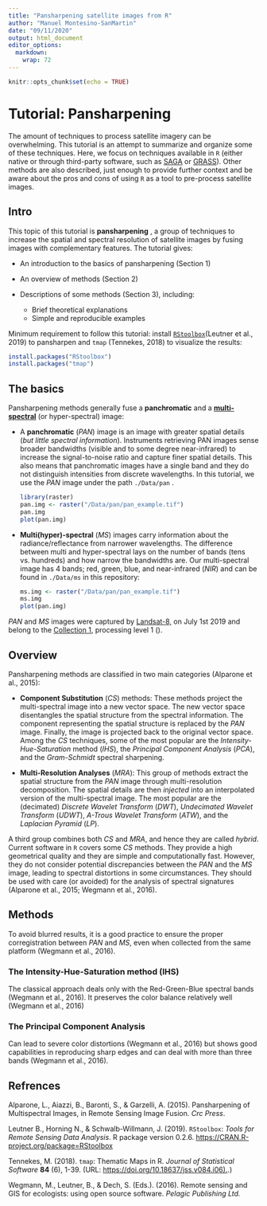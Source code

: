 ```yaml
---
title: "Pansharpening satellite images from R"
author: "Manuel Montesino-SanMartin"
date: "09/11/2020"
output: html_document
editor_options: 
  markdown: 
    wrap: 72
---
```


```r
knitr::opts_chunk$set(echo = TRUE)
```

# Tutorial: Pansharpening

The amount of techniques to process satellite imagery can be
overwhelming. This tutorial is an attempt to summarize and organize some
of these techniques. Here, we focus on techniques available in `R`
(either native or through third-party software, such as
[SAGA](http://www.saga-gis.org/en/index.html) or
[GRASS](https://grass.osgeo.org/)). Other methods are also described,
just enough to provide further context and be aware about the pros and
cons of using `R` as a tool to pre-process satellite images.

## Intro

This topic of this tutorial is **pansharpening** , a group of techniques
to increase the spatial and spectral resolution of satellite images by
fusing images with complementary features. The tutorial gives:

-   An introduction to the basics of pansharpening (Section 1)

-   An overview of methods (Section 2)

-   Descriptions of some methods (Section 3), including:

    -   Brief theoretical explanations
    -   Simple and reproducible examples

Minimum requirement to follow this tutorial: install [`RStoolbox`
](http://bleutner.github.io/RStoolbox/)(Leutner et al., 2019) to
pansharpen and `tmap` (Tennekes, 2018) to visualize the results:

```r
install.packages("RStoolbox")
install.packages("tmap")
```

## The basics

Pansharpening methods generally fuse a **panchromatic** and a
[**multi-spectral**](https://en.wikipedia.org/wiki/Multispectral_image)
(or hyper-spectral) image:

-   A **panchromatic** (*PAN*) image is an image with greater spatial
    details (*but little spectral information*). Instruments retrieving
    PAN images sense broader bandwidths (visible and to some degree
    near-infrared) to increase the signal-to-noise ratio and capture
    finer spatial details. This also means that panchromatic images have
    a single band and they do not distinguish intensities from discrete
    wavelengths. In this tutorial, we use the *PAN* image under the path
    `./Data/pan` .

    ```r
    library(raster)
    pan.img <- raster("/Data/pan/pan_example.tif")
    pan.img
    plot(pan.img)
    ```

-   **Multi(hyper)-spectral** (*MS*) images carry information about the
    radiance/reflectance from narrower wavelengths. The difference
    between multi and hyper-spectral lays on the number of bands (tens
    vs. hundreds) and how narrow the bandwidths are. Our multi-spectral
    image has 4 bands; red, green, blue, and near-infrared (*NIR*) and
    can be found in `./Data/ms` in this repository:

    ```r
    ms.img <- raster("/Data/pan/pan_example.tif")
    ms.img
    plot(pan.img)
    ```

*PAN* and *MS* images were captured by
[Landsat-8,](https://es.wikipedia.org/wiki/Landsat_8) on July 1st 2019
and belong to the [Collection
1](https://www.usgs.gov/core-science-systems/nli/landsat/landsat-collection-1?qt-science_support_page_related_con=1#qt-science_support_page_related_con),
processing level 1 ().

## Overview

Pansharpening methods are classified in two main categories (Alparone et
al., 2015):

-   **Component Substitution** (*CS*) methods: These methods project the
    multi-spectral image into a new vector space. The new vector space
    disentangles the spatial structure from the spectral information.
    The component representing the spatial structure is replaced by the
    *PAN* image. Finally, the image is projected back to the original
    vector space. Among the *CS* techniques, some of the most popular
    are the *Intensity-Hue-Saturation* method (*IHS*), the *Principal
    Component Analysis* (*PCA*), and the *Gram-Schmidt* spectral
    sharpening.

-   **Multi-Resolution Analyses** (*MRA*): This group of methods extract
    the spatial structure from the *PAN* image through multi-resolution
    decomposition. The spatial details are then *injected* into an
    interpolated version of the multi-spectral image. The most popular
    are the (decimated) *Discrete Wavelet Transform* (*DWT*),
    *Undecimated Wavelet Transform* (*UDWT*), *A-Trous Wavelet
    Transform* (*ATW*), and the *Laplacian Pyramid* (*LP*).

A third group combines both *CS* and *MRA*, and hence they are called
*hybrid*. Current software in `R` covers some *CS* methods. They provide
a high geometrical quality and they are simple and computationally fast.
However, they do not consider potential discrepancies between the *PAN*
and the *MS* image, leading to spectral distortions in some
circumstances. They should be used with care (or avoided) for the
analysis of spectral signatures (Alparone et al., 2015; Wegmann et al.,
2016).

## Methods

To avoid blurred results, it is a good practice to ensure the proper
corregistration between *PAN* and *MS*, even when collected from the
same platform (Wegmann et al., 2016).

### The Intensity-Hue-Saturation method (IHS)

The classical approach deals only with the Red-Green-Blue spectral bands
(Wegmann et al., 2016). It preserves the color balance relatively well
(Wegmann et al., 2016)

### The Principal Component Analysis

Can lead to severe color distortions (Wegmann et al., 2016) but shows
good capabilities in reproducing sharp edges and can deal with more than
three bands (Wegmann et al., 2016).

## Refrences

Alparone, L., Aiazzi, B., Baronti, S., & Garzelli, A. (2015).
Pansharpening of Multispectral Images, in Remote Sensing Image Fusion.
*Crc Press*.

Leutner B., Horning N., & Schwalb-Willmann, J. (2019). `RStoolbox`:
*Tools for Remote Sensing Data Analysis*. R package version 0.2.6.
<https://CRAN.R-project.org/package=RStoolbox>

Tennekes, M. (2018). `tmap`: Thematic Maps in R. *Journal of Statistical
Software* **84** (6), 1-39. (URL:
[https://doi.org/10.18637/jss.v084.i06).](https://doi.org/10.18637/jss.v084.i06).)

Wegmann, M., Leutner, B., & Dech, S. (Eds.). (2016). Remote sensing and
GIS for ecologists: using open source software. *Pelagic Publishing
Ltd.*
